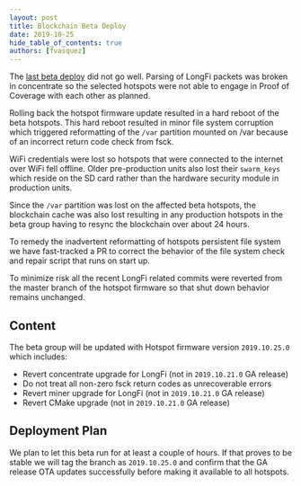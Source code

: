 ```yaml
---
layout: post
title: Blockchain Beta Deploy
date: 2019-10-25
hide_table_of_contents: true
authors: [fvasquez]
---
```


The [last beta deploy](https://docs.helium.com/blog/2019/20/23/beta-deploy) did not go well. Parsing
of LongFi packets was broken in concentrate so the selected hotspots were not able to engage in
Proof of Coverage with each other as planned.

<!--truncate-->

Rolling back the hotspot firmware update resulted in a hard reboot of the beta hotspots. This hard
reboot resulted in minor file system corruption which triggered reformatting of the `/var` partition
mounted on /var because of an incorrect return code check from fsck.

WiFi credentials were lost so hotspots that were connected to the internet over WiFi fell offline.
Older pre-production units also lost their `swarm_keys` which reside on the SD card rather than the
hardware security module in production units.

Since the `/var` partition was lost on the affected beta hotspots, the blockchain cache was also
lost resulting in any production hotspots in the beta group having to resync the blockchain over
about 24 hours.

To remedy the inadvertent reformatting of hotspots persistent file system we have fast-tracked a PR
to correct the behavior of the file system check and repair script that runs on start up.

To minimize risk all the recent LongFi related commits were reverted from the master branch of the
hotspot firmware so that shut down behavior remains unchanged.

## Content

The beta group will be updated with Hotspot firmware version `2019.10.25.0` which includes:

- Revert concentrate upgrade for LongFi (not in `2019.10.21.0` GA release)
- Do not treat all non-zero fsck return codes as unrecoverable errors
- Revert miner upgrade for LongFi (not in `2019.10.21.0` GA release)
- Revert CMake upgrade (not in `2019.10.21.0` GA release)

## Deployment Plan

We plan to let this beta run for at least a couple of hours. If that proves to be stable we will tag
the branch as `2019.10.25.0` and confirm that the GA release OTA updates successfully before making
it available to all hotspots.
